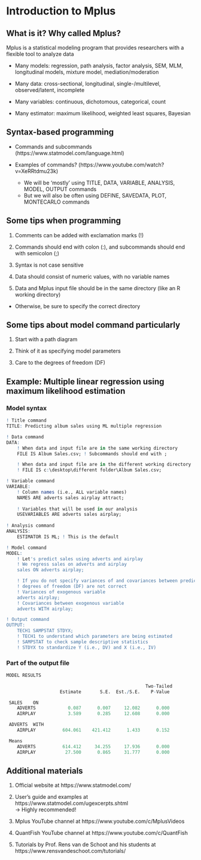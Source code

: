 # Introduction to Mplus

## What is it? Why called Mplus?

Mplus is a statistical modeling program that provides researchers with a flexible tool to analyze data

- Many models: regression, path analysis, factor analysis, SEM, MLM, longitudinal models, mixture model, mediation/moderation

- Many data: cross-sectional, longitudinal, single-/multilevel, observed/latent, incomplete

- Many variables: continuous, dichotomous, categorical, count

- Many estimator: maximum likelihood, weighted least squares, Bayesian

## Syntax-based programming

- Commands and subcommands (https://www.statmodel.com/language.html)

- Examples of commands? (https://www.youtube.com/watch?v=XeRRtdmu23k)

   - We will be 'mostly' using TITLE, DATA, VARIABLE, ANALYSIS, MODEL, OUTPUT commands
   - But we will also be often using DEFINE, SAVEDATA, PLOT, MONTECARLO commands

## Some tips when programming

1. Comments can be added with exclamation marks (!)

2. Commands should end with colon (:), and subcommands should end with semicolon (;)

3. Syntax is not case sensitive

4. Data should consist of numeric values, with no variable names

5. Data and Mplus input file should be in the same directory (like an R working directory)

- Otherwise, be sure to specify the correct directory

## Some tips about model command particularly

1. Start with a path diagram

2. Think of it as specifying model parameters

3. Care to the degrees of freedom (DF)

## Example: Multiple linear regression using maximum likelihood estimation

### Model syntax

```r
! Title command
TITLE: Predicting album sales using ML multiple regression

! Data command
DATA:
	! When data and input file are in the same working directory
	FILE IS Album Sales.csv; ! Subcommands should end with ;

	! When data and input file are in the different working directory
	! FILE IS c:\desktop\different folder\Album Sales.csv;

! Variable command
VARIABLE:
	! Column names (i.e., ALL variable names)
	NAMES ARE adverts sales airplay attract;
	
	! Variables that will be used in our analysis
	USEVARIABLES ARE adverts sales airplay;
	
! Analysis command
ANALYSIS:
	ESTIMATOR IS ML; ! This is the default

! Model command
MODEL:
	! Let's predict sales using adverts and airplay
	! We regress sales on adverts and airplay
	sales ON adverts airplay;

	! If you do not specify variances of and covariances between predictors
	! degrees of freedom (DF) are not correct
	! Variances of exogenous variable
	adverts airplay;
	! Covariances between exogenous variable
	adverts WITH airplay;

! Output command
OUTPUT:
	TECH1 SAMPSTAT STDYX;
	! TECH1 to understand which parameters are being estimated
	! SAMPSTAT to check sample descriptive statistics
	! STDYX to standardize Y (i.e., DV) and X (i.e., IV)
```

### Part of the output file

```r
MODEL RESULTS

                                                    Two-Tailed
                    Estimate       S.E.  Est./S.E.    P-Value

 SALES    ON
    ADVERTS            0.087      0.007     12.082      0.000
    AIRPLAY            3.589      0.285     12.608      0.000

 ADVERTS  WITH
    AIRPLAY          604.061    421.412      1.433      0.152

 Means
    ADVERTS          614.412     34.255     17.936      0.000
    AIRPLAY           27.500      0.865     31.777      0.000
```

## Additional materials

1. Official website at https://www.statmodel.com/

2. User's guide and examples at https://www.statmodel.com/ugexcerpts.shtml <br> $\rightarrow$ Highly recommended!

3. Mplus YouTube channel at https://www.youtube.com/c/MplusVideos

4. QuantFish YouTube channel at https://www.youtube.com/c/QuantFish

5. Tutorials by Prof. Rens van de Schoot and his students at https://www.rensvandeschoot.com/tutorials/
